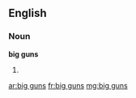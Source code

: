 ==English==
{{wikipedia|dab=Big Guns (disambiguation)|Big Guns}}
===Noun===
'''big guns'''
#{{plural of|big gun}}

[[ar:big guns]]
[[fr:big guns]]
[[mg:big guns]]
